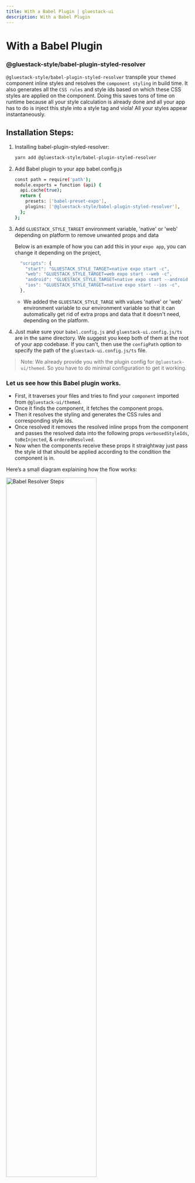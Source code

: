 ```yaml
---
title: With a Babel Plugin | gluestack-ui
description: With a Babel Plugin
---
```



<Meta title="ui/Production Optimizations/With a Babel Plugin" />

# With a Babel Plugin

### @gluestack-style/babel-plugin-styled-resolver

`@gluestack-style/babel-plugin-styled-resolver` transpile your `themed` component inline styles and resolves the `component styling` in build time. It also generates all the `CSS rules` and style ids based on which these CSS styles are applied on the component. Doing this saves tons of time on runtime because all your style calculation is already done and all your app has to do is inject this style into a style tag and viola! All your styles appear instantaneously.

## Installation Steps:

1. Installing babel-plugin-styled-resolver:

   ```bash
   yarn add @gluestack-style/babel-plugin-styled-resolver
   ```

2. Add Babel plugin to your app babel.config.js

   ```bash
   const path = require('path');
   module.exports = function (api) {
     api.cache(true);
     return {
       presets: ['babel-preset-expo'],
       plugins: ['@gluestack-style/babel-plugin-styled-resolver'],
     };
   };
   ```

3. Add `GLUESTACK_STYLE_TARGET` environment variable, 'native' or 'web' depending on platform to remove unwanted props and data

   Below is an example of how you can add this in your `expo app`, you can change it depending on the project,

   ```jsx
     "scripts": {
       "start": "GLUESTACK_STYLE_TARGET=native expo start -c",
       "web": "GLUESTACK_STYLE_TARGET=web expo start --web -c",
       "android": "GLUESTACK_STYLE_TARGET=native expo start --android -c",
       "ios": "GLUESTACK_STYLE_TARGET=native expo start --ios -c",
     },
   ```

   - We added the `GLUESTACK_STYLE_TARGE` with values 'native' or 'web' environment variable to our environment variable so that it can automatically get rid of extra props and data that it doesn't need, depending on the platform.

4. Just make sure your `babel.config.js` and `gluestack-ui.config.js/ts` are in the same directory. We suggest you keep both of them at the root of your app codebase. If you can't, then use the `configPath` option to specify the path of the `gluestack-ui.config.js/ts` file.

> Note: We already provide you with the plugin config for `@gluestack-ui/themed`. So you have to do minimal configuration to get it working.

### Let us see how this Babel plugin works.

- First, it traverses your files and tries to find your `component` imported from `@gluestack-ui/themed`.
- Once it finds the component, it fetches the component props.
- Then it resolves the styling and generates the CSS rules and corresponding style ids.
- Once resolved it removes the resolved inline props from the component and passes the resolved data into the following props `verbosedStyleIds`, `toBeInjected`, & `orderedResolved`.
- Now when the components receive these props it straightway just pass the style id that should be applied according to the condition the component is in.

Here’s a small diagram explaining how the flow works:

<AppProvider>
  <Box
    sx={{
      _dark: {
        display: 'none',
      },
    }}
  >
    <img
      src="/images/LightModeBabel.png"
      width="70%"
      alt="Babel Resolver Steps"
    />
  </Box>
  <Box
    sx={{
      _light: {
        display: 'none',
      },
    }}
  >
    <img
      src="/images/DarkModeBabel.png"
      width="70%"
      alt="Babel Resolver Steps"
    />
  </Box>
</AppProvider>

Your code gets transpiled in the build files like this:

## Advanced

The `@gluestack-style/babel-plugin-styled-resolver` plugin offers advanced functionality with a range of available options. These options allow you to customize the behavior of the plugin according to your specific use cases and requirements.

- `configPath`: The `configPath` option allows you to define the path to the configuration file. This configuration file contains the aliases and tokens used by the plugin. By default, the plugin assumes that the configuration file is located in the same directory as the `babel.config.js` file.

```js
const path = require('path');
const gluestackStyleResolver = require('@gluestack-style/babel-plugin-styled-resolver');

module.exports = function (api) {
  api.cache(true);
  return {
    presets: ['babel-preset-expo'],
    plugins: [
      [
        gluestackStyleResolver,
        {
          configPath: path.resolve(
            __dirname,
            './config/gluestack-ui.config.js' // Specify the path of the config file
          ),
        },
      ],
    ],
  };
};
```

- `configThemePath`: The `configThemePath` option provides a way to specify the path of the theme object within your configuration file.

if your config file looks like below:

```js
const config = {
  componentPath: '/core/components',
  theme: {
    aliases: {},
    tokens: {},
  },
};
```

You can use the following babel config:

```js
// babel.config.js
const path = require('path');
const gluestackStyleResolver = require('@gluestack-style/babel-plugin-styled-resolver');

module.exports = function (api) {
  api.cache(true);
  return {
    presets: ['babel-preset-expo'],
    plugins: [
      [
        gluestackStyleResolver,
        {
          configThemePath: ['config', 'theme'], // Specify the path of the theme object in your config file
        },
      ],
    ],
  };
};
```

- `styledAlias`: The `styledAlias` option provides the flexibility to define a custom name for the styled aliases function. This option is used to identify the function calls that need to be transformed by the plugin. By default, the plugin searches for the `styled` function. However, with the `styledAlias` option, you can specify a different name for the styled aliases function, allowing you to adapt the plugin to your specific codebase and styling conventions.

```js
// babel.config.js
const path = require('path');
const gluestackStyleResolver = require('@gluestack-style/babel-plugin-styled-resolver');

module.exports = function (api) {
  api.cache(true);
  return {
    presets: ['babel-preset-expo'],
    plugins: [
      [
        gluestackStyleResolver,
        {
          styledAlias: 'myStyled', // Specify your styled aliases function name if different
        },
      ],
    ],
  };
};
```

- `styled`: The `styled` option allows you to specify the library name & file path of the styled function. This option is useful in scenarios where you are exporting the styled function from a different library. By default, the plugin assumes that the styled function is exported from `@gluestack-style/react`. However, with the `styled` option, you can customize it to match the actual library & file name where the styled function is defined.

```js
// babel.config.js
const path = require('path');
const gluestackStyleResolver = require('@gluestack-style/babel-plugin-styled-resolver');

module.exports = function (api) {
  api.cache(true);
  return {
    presets: ['babel-preset-expo'],
    plugins: [
      [
        gluestackStyleResolver,
        {
          styled: [
            '@gluestack-style/react', // import path of the styled function
            path.resolve(__dirname, './gluestack-ui-components/core/styled'), // file path of the styled function
          ],
        },
      ],
    ],
  };
};
```

- `components`: The `components` option allows you to specify the library/import_path name & file path of components created using `@gluestack-style/react`. This option is useful in scenarios where you are creating a custom component with the styled function and using it with inline styles. If you want to resolve those inline styles on build time just define this option with the library name and file path of the components folder or library.

> Note: Even using this option if you have extended your config, added aliases, tokens or propertyResolver to a StyledComponent then it will not be resolved on build time. It will be resolved on runtime.

```js
// babel.config.js
const path = require('path');
const gluestackStyleResolver = require('@gluestack-style/babel-plugin-styled-resolver');

module.exports = function (api) {
  api.cache(true);
  return {
    presets: ['babel-preset-expo'],
    plugins: [
      [
        gluestackStyleResolver,
        {
          components: [
            '@gluestack-ui/themed', // import path of the components folder or library name
            path.resolve(__dirname, './gluestack-ui-components/core/component'), // file path of the components folder
          ],
        },
      ],
    ],
  };
};
```

Make sure to update the values according to your specific configuration.

By utilizing these advanced options, you can customize the behavior of the `@gluestack-style/babel-plugin-styled-resolver` plugin to fit your specific needs.
